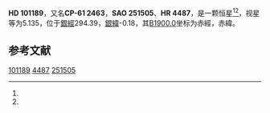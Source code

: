 {{Starbox begin
| name = HD 101189
}}
{{Starbox observe
| epoch = [[J2000.0|J2000.0]]
| constell = {{星座名待查}}<ref name=SIMBAD>{{cite web
 | url=http://simbad.u-strasbg.fr/simbad/sim-id?Ident=HR+4487
 | title=Pulsating variable Star
 | publisher=Centre de Données astronomiques de Strasbourg
 | work=SIMBAD
 | accessdate=2012-07-13
 | archive-date=2016-03-17
 | archive-url=https://web.archive.org/web/20160317130436/http://simbad.u-strasbg.fr/simbad/sim-id?Ident=HR+4487
 | dead-url=no
 }}</ref><ref name=DATA>{{cite web
 | url=http://vizier.u-strasbg.fr/viz-bin/VizieR-5?-out.add=.&-source=5050&-corr=PK=HR&-out.max=9999&HR=4487
 | title=VizieR Detailed Page
 | accessdate=2012-07-13
 | archive-date=2019-02-16
 | archive-url=https://web.archive.org/web/20190216075421/http://vizier.u-strasbg.fr/viz-bin/VizieR-5?-out.add=.&-source=5050&-corr=PK=HR&-out.max=9999&HR=4487
 | dead-url=no
 }}</ref>
| 星官 = 
| ra = {{RA|11|38|7.3}}<ref name=SIMBAD /><ref name=DATA />
| dec = {{DEC|-61|49|35}}<ref name=SIMBAD /><ref name=DATA />
| appmag_v = 5.15<ref name=SIMBAD /><ref name=DATA />
}}
{{Starbox character
| class = ApHgMn<ref name=SIMBAD /><ref name=DATA />
| b-v = -0.02<ref name=SIMBAD /><ref name=DATA />
| u-b = -0.16<ref name=SIMBAD /><ref name=DATA />
| r-i = <ref name=SIMBAD /><ref name=DATA />
| variable = 
}}
{{Starbox astrometry
| radial_v = -0.16
| prop_mo_ra = 4
| parallax = 0.024
| p_error = 
}}
{{Starbox catalog
| names =CP-61 2463，[[SAO星表|SAO]] 251505，[[HD星表|HD]] 101189，[[HR星表|HR]] 4487}}
{{Starbox reference |Simbad=HR+4487}}
{{Starbox end}}

'''HD 101189'''，又名'''CP-61 2463'''，'''SAO 251505'''、'''HR 4487'''，是一颗恒星<ref name=SIMBAD /><ref name=DATA />，视星等为5.135，位于[[銀道座標系|銀經]]294.39，[[銀道座標系|銀緯]]-0.18，其[[B1900.0|B1900.0]]坐标为赤經{{RA|11|33|26.9}}，赤緯{{DEC|-61|-0.18|23}}。

== 参考文献 ==
{{reflist}}

{{star-stub}}

[[Category:HD和HDE天體|101189]]
[[Category:HR天體|4487]]
[[Category:SAO天體|251505]]